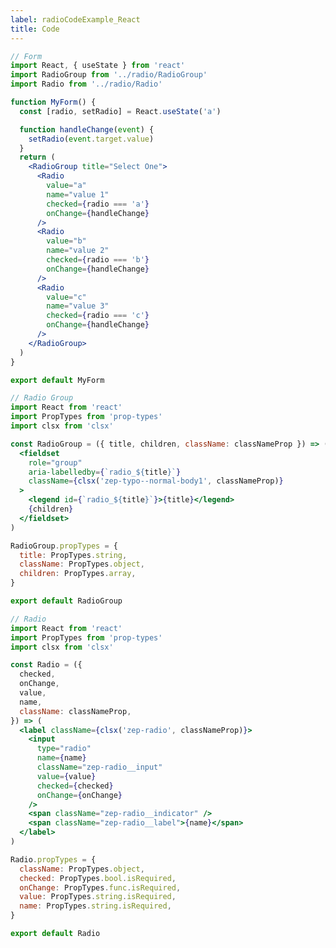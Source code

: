 ```yaml
---
label: radioCodeExample_React
title: Code
---
```


```jsx
// Form
import React, { useState } from 'react'
import RadioGroup from '../radio/RadioGroup'
import Radio from '../radio/Radio'

function MyForm() {
  const [radio, setRadio] = React.useState('a')

  function handleChange(event) {
    setRadio(event.target.value)
  }
  return (
    <RadioGroup title="Select One">
      <Radio
        value="a"
        name="value 1"
        checked={radio === 'a'}
        onChange={handleChange}
      />
      <Radio
        value="b"
        name="value 2"
        checked={radio === 'b'}
        onChange={handleChange}
      />
      <Radio
        value="c"
        name="value 3"
        checked={radio === 'c'}
        onChange={handleChange}
      />
    </RadioGroup>
  )
}

export default MyForm

// Radio Group
import React from 'react'
import PropTypes from 'prop-types'
import clsx from 'clsx'

const RadioGroup = ({ title, children, className: classNameProp }) => (
  <fieldset
    role="group"
    aria-labelledby={`radio_${title}`}
    className={clsx('zep-typo--normal-body1', classNameProp)}
  >
    <legend id={`radio_${title}`}>{title}</legend>
    {children}
  </fieldset>
)

RadioGroup.propTypes = {
  title: PropTypes.string,
  className: PropTypes.object,
  children: PropTypes.array,
}

export default RadioGroup

// Radio
import React from 'react'
import PropTypes from 'prop-types'
import clsx from 'clsx'

const Radio = ({
  checked,
  onChange,
  value,
  name,
  className: classNameProp,
}) => (
  <label className={clsx('zep-radio', classNameProp)}>
    <input
      type="radio"
      name={name}
      className="zep-radio__input"
      value={value}
      checked={checked}
      onChange={onChange}
    />
    <span className="zep-radio__indicator" />
    <span className="zep-radio__label">{name}</span>
  </label>
)

Radio.propTypes = {
  className: PropTypes.object,
  checked: PropTypes.bool.isRequired,
  onChange: PropTypes.func.isRequired,
  value: PropTypes.string.isRequired,
  name: PropTypes.string.isRequired,
}

export default Radio
```
